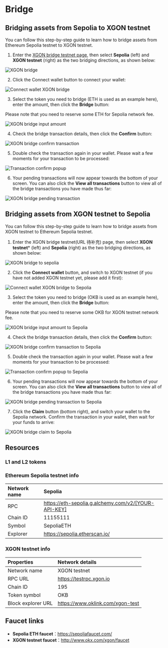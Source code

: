 # Bridge
## Bridging assets from Sepolia to XGON testnet
You can follow this step-by-step guide to learn how to bridge assets from Ethereum Sepolia testnet to XGON testnet.
1. Enter the [XGON bridge testnet page](https://www.okx.com/xgon/bridge-test "XGON bridge testnet page"), then select **Sepolia** (left) and **XGON testnet** (right) as the two bridging directions, as shown below:

![XGON bridge](./img/xgon-bridge.png)

2. Click the Connect wallet button to connect your wallet:

![Connect wallet XGON bridge](./img/connect-wallet-xgon-bridge.png)

3. Select the token you need to bridge (ETH is used as an example here), enter the amount, then click the **Bridge** button:

<Tip title="Note">Please note that you need to reserve some ETH for Sepolia network fee.</Tip>

![XGON bridge input amount](./img/xgon-bridge-input-amount.png)

4. Check the bridge transaction details, then click the **Confirm** button:

![XGON bridge confirm transaction](./img/xgon-bridge-confirm-transaction.png)

5. Double check the transaction again in your wallet. Please wait a few moments for your transaction to be processed:

![Transaction confirm popup](./img/transaction-confirm-popup.png)

6. Your pending transactions will now appear towards the bottom of your screen. You can also click the **View all transactions** button to view all of the bridge transactions you have made thus far:

![XGON bridge pending transaction](./img/xgon-bridge-pending-transaction.png)

## Bridging assets from XGON testnet to Sepolia
You can follow this step-by-step guide to learn how to bridge assets from XGON testnet to Ethereum Sepolia testnet.
1. Enter the XGON bridge testnet(URL 待补充) page, then select **XGON testnet*** (left) and **Sepolia** (right) as the two bridging directions, as shown below:

![XGON bridge to sepolia](./img/xgon-bridge-to-sepolia.png)

2. Click the **Connect wallet** button, and switch to XGON testnet (if you have not added XGON testnet yet, please add it first):

![Connect wallet XGON bridge to Sepolia](./img/connect-wallet-xgon-bridge-to-sepolia.png)

3. Select the token you need to bridge (OKB is used as an example here), enter the amount, then click the **Bridge** button:

<Tip title="Note">Please note that you need to reserve some OKB for XGON testnet network fee.</Tip>

![XGON bridge input amount to Sepolia](./img/xgon-bridge-input-amount-to-sepolia.png)

4. Check the bridge transaction details, then click the **Confirm** button:

![XGON bridge confirm transaction to Sepolia](./img/xgon-bridge-confirm-transaction-to-sepolia.png)

5. Double check the transaction again in your wallet. Please wait a few moments for your transaction to be processed:

![Transaction confirm popup to Sepolia](./img/transaction-confirm-popup-to-sepolia.png)

6. Your pending transactions will now appear towards the bottom of your screen. You can also click the **View all transactions** button to view all of the bridge transactions you have made thus far:

![XGON bridge pending transaction to Sepolia](./img/xgon-bridge-pending-transaction-to-sepolia.png)

7. Click the **Claim** button (bottom right), and switch your wallet to the Sepolia network. Confirm the transaction in your wallet, then wait for your funds to arrive:

![XGON bridge claim to Sepolia](./img/xgon-bridge-claim-to-sepolia.png)

## Resources
### L1 and L2 tokens

### Ethereum Sepolia testnet info
|Network name|Sepolia|
|:----|:----|
|RPC|https://eth-sepolia.g.alchemy.com/v2/[YOUR-API-KEY]|
|Chain ID|11155111|
|Symbol|SepoliaETH|
|Explorer|https://sepolia.etherscan.io/|

### XGON testnet info
|Properties|Network details|
|:----|:----|
|Network name|XGON testnet|
|RPC URL|https://testrpc.xgon.io|
|Chain ID|195|
|Token symbol|OKB|
|Block explorer URL|https://www.oklink.com/xgon-test|

## Faucet links
* **Sepolia ETH faucet**：https://sepoliafaucet.com/
* **XGON testnet faucet**：http://www.okx.com/xgon/faucet
